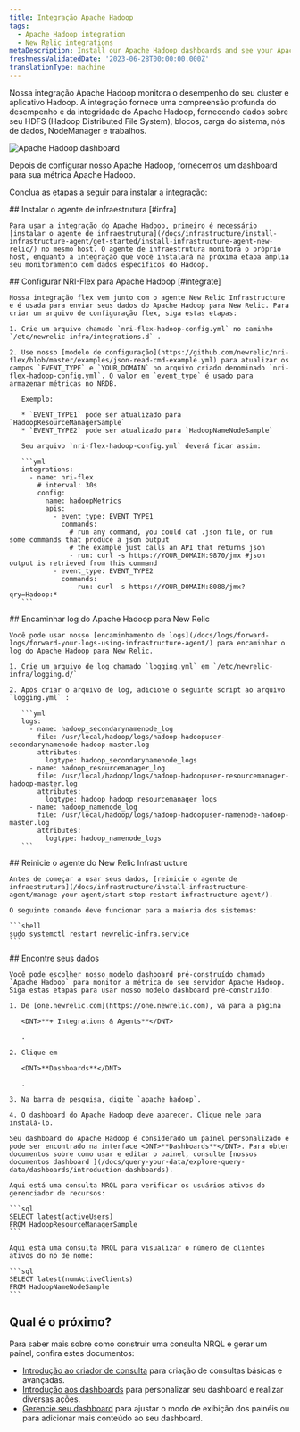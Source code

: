 ```yaml
---
title: Integração Apache Hadoop
tags:
  - Apache Hadoop integration
  - New Relic integrations
metaDescription: Install our Apache Hadoop dashboards and see your Apache Hadoop  data in New Relic.
freshnessValidatedDate: '2023-06-28T00:00:00.000Z'
translationType: machine
---
```



Nossa integração Apache Hadoop monitora o desempenho do seu cluster e aplicativo Hadoop. A integração fornece uma compreensão profunda do desempenho e da integridade do Apache Hadoop, fornecendo dados sobre seu HDFS (Hadoop Distributed File System), blocos, carga do sistema, nós de dados, NodeManager e trabalhos.

<img
  title="Apache Hadoop dashboard"
  alt="Apache Hadoop dashboard"
  src={infrastructureApacheHadoopDashboard}
/>

<figcaption>
  Depois de configurar nosso Apache Hadoop, fornecemos um dashboard para sua métrica Apache Hadoop.
</figcaption>

Conclua as etapas a seguir para instalar a integração:

<Steps>
  <Step>
    ## Instalar o agente de infraestrutura [#infra]

    Para usar a integração do Apache Hadoop, primeiro é necessário [instalar o agente de infraestrutura](/docs/infrastructure/install-infrastructure-agent/get-started/install-infrastructure-agent-new-relic/) no mesmo host. O agente de infraestrutura monitora o próprio host, enquanto a integração que você instalará na próxima etapa amplia seu monitoramento com dados específicos do Hadoop.  

  </Step>

  <Step>
    ## Configurar NRI-Flex para Apache Hadoop [#integrate]

    Nossa integração flex vem junto com o agente New Relic Infrastructure e é usada para enviar seus dados do Apache Hadoop para New Relic. Para criar um arquivo de configuração flex, siga estas etapas:

    1. Crie um arquivo chamado `nri-flex-hadoop-config.yml` no caminho `/etc/newrelic-infra/integrations.d` .

    2. Use nosso [modelo de configuração](https://github.com/newrelic/nri-flex/blob/master/examples/json-read-cmd-example.yml) para atualizar os campos `EVENT_TYPE` e `YOUR_DOMAIN` no arquivo criado denominado `nri-flex-hadoop-config.yml`. O valor em `event_type` é usado para armazenar métricas no NRDB.

       Exemplo:

       * `EVENT_TYPE1` pode ser atualizado para `HadoopResourceManagerSample`
       * `EVENT_TYPE2` pode ser atualizado para `HadoopNameNodeSample`

       Seu arquivo `nri-flex-hadoop-config.yml` deverá ficar assim:

       ```yml
       integrations:
         - name: nri-flex
           # interval: 30s
           config:
             name: hadoopMetrics
             apis:
               - event_type: EVENT_TYPE1
                 commands: 
                   # run any command, you could cat .json file, or run some commands that produce a json output
                   # the example just calls an API that returns json
                   - run: curl -s https://YOUR_DOMAIN:9870/jmx #json output is retrieved from this command
               - event_type: EVENT_TYPE2
                 commands: 
                   - run: curl -s https://YOUR_DOMAIN:8088/jmx?qry=Hadoop:*
       ```
  </Step>

  <Step>
    ## Encaminhar log do Apache Hadoop para New Relic

    Você pode usar nosso [encaminhamento de logs](/docs/logs/forward-logs/forward-your-logs-using-infrastructure-agent/) para encaminhar o log do Apache Hadoop para New Relic.

    1. Crie um arquivo de log chamado `logging.yml` em `/etc/newrelic-infra/logging.d/`

    2. Após criar o arquivo de log, adicione o seguinte script ao arquivo `logging.yml` :

       ```yml
       logs:
         - name: hadoop_secondarynamenode_log
           file: /usr/local/hadoop/logs/hadoop-hadoopuser-secondarynamenode-hadoop-master.log
           attributes:
             logtype: hadoop_secondarynamenode_logs
         - name: hadoop_resourcemanager_log
           file: /usr/local/hadoop/logs/hadoop-hadoopuser-resourcemanager-hadoop-master.log
           attributes:
             logtype: hadoop_hadoop_resourcemanager_logs
         - name: hadoop_namenode_log
           file: /usr/local/hadoop/logs/hadoop-hadoopuser-namenode-hadoop-master.log
           attributes:
             logtype: hadoop_namenode_logs
       ```
  </Step>

  <Step>
    ## Reinicie o agente do New Relic Infrastructure

    Antes de começar a usar seus dados, [reinicie o agente de infraestrutura](/docs/infrastructure/install-infrastructure-agent/manage-your-agent/start-stop-restart-infrastructure-agent/).

    O seguinte comando deve funcionar para a maioria dos sistemas:

    ```shell
    sudo systemctl restart newrelic-infra.service
    ```
  </Step>

  <Step>
    ## Encontre seus dados

    Você pode escolher nosso modelo dashboard pré-construído chamado `Apache Hadoop` para monitor a métrica do seu servidor Apache Hadoop. Siga estas etapas para usar nosso modelo dashboard pré-construído:

    1. De [one.newrelic.com](https://one.newrelic.com), vá para a página

       <DNT>**+ Integrations & Agents**</DNT>

       .

    2. Clique em

       <DNT>**Dashboards**</DNT>

       .

    3. Na barra de pesquisa, digite `apache hadoop`.

    4. O dashboard do Apache Hadoop deve aparecer. Clique nele para instalá-lo.

    Seu dashboard do Apache Hadoop é considerado um painel personalizado e pode ser encontrado na interface <DNT>**Dashboards**</DNT>. Para obter documentos sobre como usar e editar o painel, consulte [nossos documentos dashboard ](/docs/query-your-data/explore-query-data/dashboards/introduction-dashboards).

    Aqui está uma consulta NRQL para verificar os usuários ativos do gerenciador de recursos:

    ```sql
    SELECT latest(activeUsers) 
    FROM HadoopResourceManagerSample
    ```

    Aqui está uma consulta NRQL para visualizar o número de clientes ativos do nó de nome:

    ```sql
    SELECT latest(numActiveClients) 
    FROM HadoopNameNodeSample
    ```
  </Step>
</Steps>

## Qual é o próximo?

Para saber mais sobre como construir uma consulta NRQL e gerar um painel, confira estes documentos:

* [Introdução ao criador de consulta](/docs/query-your-data/explore-query-data/query-builder/introduction-query-builder) para criação de consultas básicas e avançadas.
* [Introdução aos dashboards](/docs/query-your-data/explore-query-data/dashboards/introduction-dashboards) para personalizar seu dashboard e realizar diversas ações.
* [Gerencie seu dashboard](/docs/query-your-data/explore-query-data/dashboards/manage-your-dashboard) para ajustar o modo de exibição dos painéis ou para adicionar mais conteúdo ao seu dashboard.